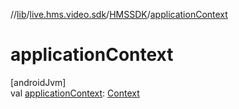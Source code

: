 //[lib](/api-reference/android/v2/home/content)/[live.hms.video.sdk](../index)/[HMSSDK](index)/[applicationContext](application-context)

# applicationContext

[androidJvm]\
val [applicationContext](application-context): [Context](https://developer.android.com/reference/kotlin/android/content/Context.html)
